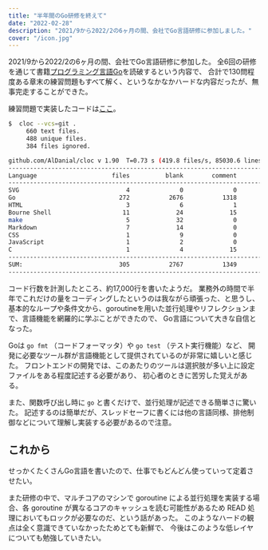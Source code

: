 ```yaml
---
title: "半年間のGo研修を終えて"
date: "2022-02-28"
description: "2021/9から2022/2の6ヶ月の間、会社でGo言語研修に参加しました。"
cover: "/icon.jpg"
---
```


2021/9から2022/2の6ヶ月の間、会社でGo言語研修に参加した。
全6回の研修を通じて書籍[プログラミング言語Go](https://www.maruzen-publishing.co.jp/item/?book_no=295039)を読破するという内容で、
合計で130問程度ある章末の練習問題もすべて解く、というなかなかハードな内容だったが、無事完走することができた。

練習問題で実装したコードは[ここ](https://github.com/uu64/gpl-book)。

```sh
$  cloc --vcs=git .
     660 text files.
     488 unique files.                                          
     384 files ignored.

github.com/AlDanial/cloc v 1.90  T=0.73 s (419.8 files/s, 85030.6 lines/s)
-------------------------------------------------------------------------------
Language                     files          blank        comment           code
-------------------------------------------------------------------------------
SVG                              4              0              0          39992
Go                             272           2676           1318          17121
HTML                             3              6              1            182
Bourne Shell                    11             24             15            105
make                             5             32              0            102
Markdown                         7             14              0             66
CSS                              1              9              0             44
JavaScript                       1              2              0             30
C                                1              4             15             13
-------------------------------------------------------------------------------
SUM:                           305           2767           1349          57655
-------------------------------------------------------------------------------
```

コード行数を計測したところ、約17,000行を書いたようだ。
業務外の時間で半年でこれだけの量をコーディングしたというのは我ながら頑張った、と思うし、
基本的なループや条件文から、goroutineを用いた並行処理やリフレクションまで、言語機能を網羅的に学ぶことができたので、
Go言語について大きな自信となった。

Goは `go fmt` （コードフォーマッタ）や `go test` （テスト実行機能）など、
開発に必要なツール群が言語機能として提供されているのが非常に嬉しいと感じた。
フロントエンドの開発では、このあたりのツールは選択肢が多い上に設定ファイルをある程度記述する必要があり、
初心者のときに苦労した覚えがある。

また、関数呼び出し時に `go` と書くだけで、並行処理が記述できる簡単さに驚いた。
記述するのは簡単だが、スレッドセーフに書くには他の言語同様、排他制御などについて理解し実装する必要があるので注意。


## これから

せっかくたくさんGo言語を書いたので、仕事でもどんどん使っていって定着させたい。

また研修の中で、マルチコアのマシンで goroutine による並行処理を実装する場合、各 goroutine が異なるコアのキャッシュを読む可能性があるため
READ 処理においてもロックが必要なのだ、という話があった。
このようなハードの観点は全く意識できていなかったためとても新鮮で、
今後はこのような低レイヤについても勉強していきたい。
